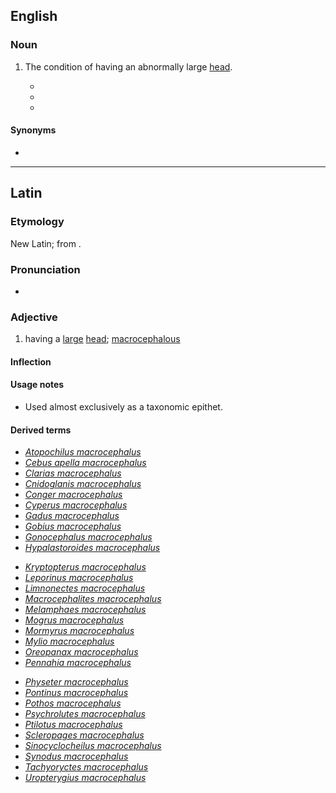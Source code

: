 {{also|Macrocephalus}}

==English==

===Noun===
{{en-noun|?}}

# {{lb|en|medicine}} The condition of having an abnormally large [[head]].
#* {{quote-journal|journal=The New York Medical Journal|date=6 April 1889|passage=Benedikt called attention to the frequency of leptocephalus and '''macrocephalus''' in hemiplegia and paraplegia spastica infantilis, and to the frequency of asymmetry in the first-mentioned disease.|title=Cranial measurements in twenty cases of infantile cerebral hemiplegia|author=Frederick Peterson}}
#* {{quote-journal|journal=Medical Record|date=7 April 1894|page=435|passage=He had collected thirty-three cases of craniotomy for idiocy and '''macrocephalus''', and found that the results were always negative.}}
#* {{quote-book|title=Pediatric Nuclear Medicine/PET|author=G.A. Taylor, S.T. Treves|passage=A radionuclide salivagram of a 4-year-old girl with recurrent lung infections, '''macrocephalus''', psychomotor retardation, and seizure disorder was obtained due to suspected aspiration.|year=2007}}

====Synonyms====
* {{l|en|macrocephaly}}

----

==Latin==

===Etymology===
New Latin; from {{etyl|grc|la}}.

===Pronunciation===
* {{la-IPA|macrocephalus}}

===Adjective===
{{la-adj-1&2|macrocephalus|macrocephala|macrocephalum}}

# having a [[large]] [[head]]; [[macrocephalous]]

====Inflection====
{{la-decl-1&2|macrocephal}}

====Usage notes====
* Used almost exclusively as a taxonomic epithet.

====Derived terms====
{{top3}}
* ''[[Atopochilus macrocephalus]]''
* ''[[Cebus apella macrocephalus]]''
* ''[[Clarias macrocephalus]]''
* ''[[Cnidoglanis macrocephalus]]''
* ''[[Conger macrocephalus]]''
* ''[[Cyperus macrocephalus]]''
* ''[[Gadus macrocephalus]]''
* ''[[Gobius macrocephalus]]''
* ''[[Gonocephalus macrocephalus]]''
* ''[[Hypalastoroides macrocephalus]]''
{{mid3}}
* ''[[Kryptopterus macrocephalus]]''
* ''[[Leporinus macrocephalus]]''
* ''[[Limnonectes macrocephalus]]''
* ''[[Macrocephalites macrocephalus]]''
* ''[[Melamphaes macrocephalus]]''
* ''[[Mogrus macrocephalus]]''
* ''[[Mormyrus macrocephalus]]''
* ''[[Mylio macrocephalus]]''
* ''[[Oreopanax macrocephalus]]''
* ''[[Pennahia macrocephalus]]''
{{mid3}}
* ''[[Physeter macrocephalus]]''
* ''[[Pontinus macrocephalus]]''
* ''[[Pothos macrocephalus]]''
* ''[[Psychrolutes macrocephalus]]''
* ''[[Ptilotus macrocephalus]]''
* ''[[Scleropages macrocephalus]]''
* ''[[Sinocyclocheilus macrocephalus]]''
* ''[[Synodus macrocephalus]]''
* ''[[Tachyoryctes macrocephalus]]''
* ''[[Uropterygius macrocephalus]]''
{{bottom}}